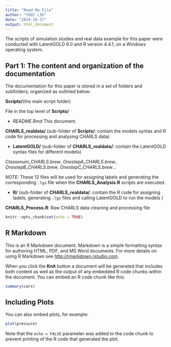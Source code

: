 ```yaml
---
title: "Read Me File"
author: "YUQI LIU"
date: "2024-10-17"
output: html_document
---
```


The scripts of simulation studies and real data example for this paper were conducted with LatentGOLD 6.0 and R version 4.4.1, on a Windows operating system.

## Part 1: The content and organization of the documentation

The documentation for this paper is stored in a set of folders and subfolders, organized as outlined below:

**Scripts/**(the main script folder)

File in the top level of **Scripts/**

-   *README.Rmd* This document.

**CHARLS_realdata/** (sub-folder of **Scripts/**: contain the models syntax and R code for processing and analysing CHARLS data)

-   **LatentGOLD/** (sub-folder of **CHARLS_realdata/**: contain the LatentGOLD syntax files for different models)

*Classenum_CHARLS.brew*, *OnestepA_CHARLS.brew*, *OnestepB_CHARLS.brew*, *OnestepC_CHARLS.brew*...


*NOTE:* These 12 files will be used for assigning labels and generating the corresponding `.lgs` file when the **CHARLS_Analysis.R** scripts are executed. 

-   **R/** (sub-folder of **CHARLS_realdata/**: contain the R code for assigning ladels, generating `.lgs` files and calling LatentGOLD to run the models )

**CHARLS_Process.R**: Raw CHARLS data cleaning and processing file

```r
knitr::opts_chunk$set(echo = TRUE)
```

## R Markdown

This is an R Markdown document. Markdown is a simple formatting syntax for authoring HTML, PDF, and MS Word documents. For more details on using R Markdown see <http://rmarkdown.rstudio.com>.

When you click the **Knit** button a document will be generated that includes both content as well as the output of any embedded R code chunks within the document. You can embed an R code chunk like this:

```r
summary(cars)
```

## Including Plots

You can also embed plots, for example:

```r
plot(pressure)
```

Note that the `echo = FALSE` parameter was added to the code chunk to prevent printing of the R code that generated the plot.
